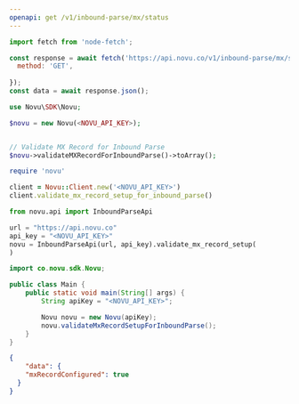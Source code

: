 ```yaml
---
openapi: get /v1/inbound-parse/mx/status
---
```


<Snippet file="apikey-warning.mdx" />

<RequestExample>

```javascript Node.js
import fetch from 'node-fetch';

const response = await fetch('https://api.novu.co/v1/inbound-parse/mx/status', {
  method: 'GET',
  
});
const data = await response.json();
```

```php PHP
use Novu\SDK\Novu;

$novu = new Novu(<NOVU_API_KEY>);


// Validate MX Record for Inbound Parse
$novu->validateMXRecordForInboundParse()->toArray();

```

```ruby Ruby
require 'novu'

client = Novu::Client.new('<NOVU_API_KEY>')
client.validate_mx_record_setup_for_inbound_parse()
```

```python Python
from novu.api import InboundParseApi

url = "https://api.novu.co"
api_key = "<NOVU_API_KEY>"
novu = InboundParseApi(url, api_key).validate_mx_record_setup(
)
```

```java Java
import co.novu.sdk.Novu;

public class Main {
    public static void main(String[] args) {
        String apiKey = "<NOVU_API_KEY>";

        Novu novu = new Novu(apiKey);
        novu.validateMxRecordSetupForInboundParse();
    }
}
```

</RequestExample>

<ResponseExample>

```json Response
{
    "data": {
    "mxRecordConfigured": true
  }
}
```

</ResponseExample>